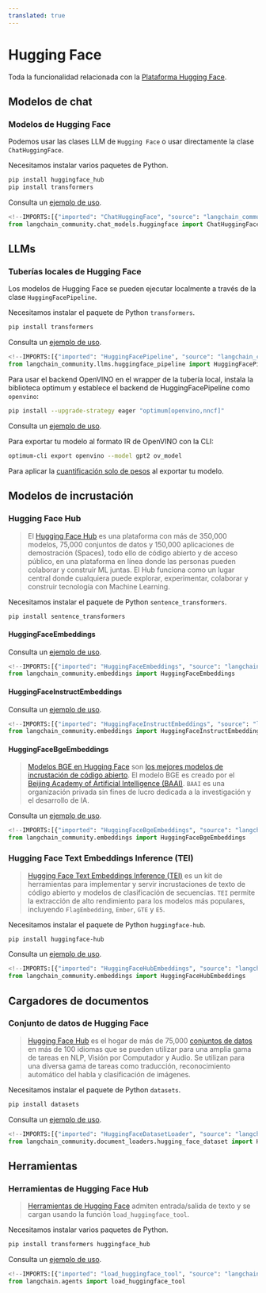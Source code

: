 ```yaml
---
translated: true
---
```


# Hugging Face

Toda la funcionalidad relacionada con la [Plataforma Hugging Face](https://huggingface.co/).

## Modelos de chat

### Modelos de Hugging Face

Podemos usar las clases LLM de `Hugging Face` o usar directamente la clase `ChatHuggingFace`.

Necesitamos instalar varios paquetes de Python.

```bash
pip install huggingface_hub
pip install transformers
```

Consulta un [ejemplo de uso](/docs/integrations/chat/huggingface).

```python
<!--IMPORTS:[{"imported": "ChatHuggingFace", "source": "langchain_community.chat_models.huggingface", "docs": "https://api.python.langchain.com/en/latest/chat_models/langchain_community.chat_models.huggingface.ChatHuggingFace.html", "title": "Hugging Face"}]-->
from langchain_community.chat_models.huggingface import ChatHuggingFace
```

## LLMs

### Tuberías locales de Hugging Face

Los modelos de Hugging Face se pueden ejecutar localmente a través de la clase `HuggingFacePipeline`.

Necesitamos instalar el paquete de Python `transformers`.

```bash
pip install transformers
```

Consulta un [ejemplo de uso](/docs/integrations/llms/huggingface_pipelines).

```python
<!--IMPORTS:[{"imported": "HuggingFacePipeline", "source": "langchain_community.llms.huggingface_pipeline", "docs": "https://api.python.langchain.com/en/latest/llms/langchain_community.llms.huggingface_pipeline.HuggingFacePipeline.html", "title": "Hugging Face"}]-->
from langchain_community.llms.huggingface_pipeline import HuggingFacePipeline
```

Para usar el backend OpenVINO en el wrapper de la tubería local, instala la biblioteca optimum y establece el backend de HuggingFacePipeline como `openvino`:

```bash
pip install --upgrade-strategy eager "optimum[openvino,nncf]"
```

Consulta un [ejemplo de uso](/docs/integrations/llms/huggingface_pipelines).

Para exportar tu modelo al formato IR de OpenVINO con la CLI:

```bash
optimum-cli export openvino --model gpt2 ov_model
```

Para aplicar la [cuantificación solo de pesos](https://github.com/huggingface/optimum-intel?tab=readme-ov-file#export) al exportar tu modelo.

## Modelos de incrustación

### Hugging Face Hub

>El [Hugging Face Hub](https://huggingface.co/docs/hub/index) es una plataforma
> con más de 350,000 modelos, 75,000 conjuntos de datos y 150,000 aplicaciones de demostración (Spaces), todo ello de código abierto
> y de acceso público, en una plataforma en línea donde las personas pueden colaborar y construir ML juntas. El Hub funciona como un lugar central donde cualquiera
> puede explorar, experimentar, colaborar y construir tecnología con Machine Learning.

Necesitamos instalar el paquete de Python `sentence_transformers`.

```bash
pip install sentence_transformers
```

#### HuggingFaceEmbeddings

Consulta un [ejemplo de uso](/docs/integrations/text_embedding/huggingfacehub).

```python
<!--IMPORTS:[{"imported": "HuggingFaceEmbeddings", "source": "langchain_community.embeddings", "docs": "https://api.python.langchain.com/en/latest/embeddings/langchain_community.embeddings.huggingface.HuggingFaceEmbeddings.html", "title": "Hugging Face"}]-->
from langchain_community.embeddings import HuggingFaceEmbeddings
```

#### HuggingFaceInstructEmbeddings

Consulta un [ejemplo de uso](/docs/integrations/text_embedding/instruct_embeddings).

```python
<!--IMPORTS:[{"imported": "HuggingFaceInstructEmbeddings", "source": "langchain_community.embeddings", "docs": "https://api.python.langchain.com/en/latest/embeddings/langchain_community.embeddings.huggingface.HuggingFaceInstructEmbeddings.html", "title": "Hugging Face"}]-->
from langchain_community.embeddings import HuggingFaceInstructEmbeddings
```

#### HuggingFaceBgeEmbeddings

>[Modelos BGE en Hugging Face](https://huggingface.co/BAAI/bge-large-en) son [los mejores modelos de incrustación de código abierto](https://huggingface.co/spaces/mteb/leaderboard).
>El modelo BGE es creado por el [Beijing Academy of Artificial Intelligence (BAAI)](https://en.wikipedia.org/wiki/Beijing_Academy_of_Artificial_Intelligence). `BAAI` es una organización privada sin fines de lucro dedicada a la investigación y el desarrollo de IA.

Consulta un [ejemplo de uso](/docs/integrations/text_embedding/bge_huggingface).

```python
<!--IMPORTS:[{"imported": "HuggingFaceBgeEmbeddings", "source": "langchain_community.embeddings", "docs": "https://api.python.langchain.com/en/latest/embeddings/langchain_community.embeddings.huggingface.HuggingFaceBgeEmbeddings.html", "title": "Hugging Face"}]-->
from langchain_community.embeddings import HuggingFaceBgeEmbeddings
```

### Hugging Face Text Embeddings Inference (TEI)

>[Hugging Face Text Embeddings Inference (TEI)](https://huggingface.co/docs/text-generation-inference/index) es un kit de herramientas para implementar y servir incrustaciones de texto de código abierto
> y modelos de clasificación de secuencias. `TEI` permite la extracción de alto rendimiento para los modelos más populares,
>incluyendo `FlagEmbedding`, `Ember`, `GTE` y `E5`.

Necesitamos instalar el paquete de Python `huggingface-hub`.

```bash
pip install huggingface-hub
```

Consulta un [ejemplo de uso](/docs/integrations/text_embedding/text_embeddings_inference).

```python
<!--IMPORTS:[{"imported": "HuggingFaceHubEmbeddings", "source": "langchain_community.embeddings", "docs": "https://api.python.langchain.com/en/latest/embeddings/langchain_community.embeddings.huggingface_hub.HuggingFaceHubEmbeddings.html", "title": "Hugging Face"}]-->
from langchain_community.embeddings import HuggingFaceHubEmbeddings
```

## Cargadores de documentos

### Conjunto de datos de Hugging Face

>[Hugging Face Hub](https://huggingface.co/docs/hub/index) es el hogar de más de 75,000
> [conjuntos de datos](https://huggingface.co/docs/hub/index#datasets) en más de 100 idiomas
> que se pueden utilizar para una amplia gama de tareas en NLP, Visión por Computador y Audio.
> Se utilizan para una diversa gama de tareas como traducción, reconocimiento automático del habla
> y clasificación de imágenes.

Necesitamos instalar el paquete de Python `datasets`.

```bash
pip install datasets
```

Consulta un [ejemplo de uso](/docs/integrations/document_loaders/hugging_face_dataset).

```python
<!--IMPORTS:[{"imported": "HuggingFaceDatasetLoader", "source": "langchain_community.document_loaders.hugging_face_dataset", "docs": "https://api.python.langchain.com/en/latest/document_loaders/langchain_community.document_loaders.hugging_face_dataset.HuggingFaceDatasetLoader.html", "title": "Hugging Face"}]-->
from langchain_community.document_loaders.hugging_face_dataset import HuggingFaceDatasetLoader
```

## Herramientas

### Herramientas de Hugging Face Hub

>[Herramientas de Hugging Face](https://huggingface.co/docs/transformers/v4.29.0/en/custom_tools)
> admiten entrada/salida de texto y se cargan usando la función `load_huggingface_tool`.

Necesitamos instalar varios paquetes de Python.

```bash
pip install transformers huggingface_hub
```

Consulta un [ejemplo de uso](/docs/integrations/tools/huggingface_tools).

```python
<!--IMPORTS:[{"imported": "load_huggingface_tool", "source": "langchain.agents", "docs": "https://api.python.langchain.com/en/latest/agent_toolkits/langchain_community.agent_toolkits.load_tools.load_huggingface_tool.html", "title": "Hugging Face"}]-->
from langchain.agents import load_huggingface_tool
```

